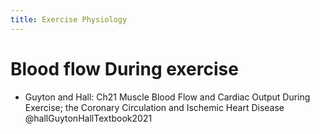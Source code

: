 ```yaml
---
title: Exercise Physiology
---
```



# Blood flow During exercise

::: {.callout title="Reading list"}

- Guyton and Hall: Ch21 Muscle Blood Flow and Cardiac Output During Exercise; the Coronary Circulation and Ischemic Heart Disease @hallGuytonHallTextbook2021

:::
